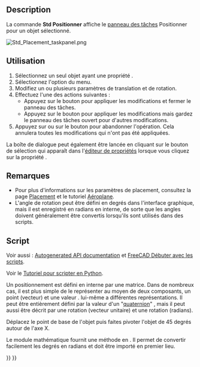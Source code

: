 <languages/>

{{Docnav/fr
|[[Std_SendToPythonConsole/fr|Vers la console Python]]
|[[Std_TransformManip/fr|Transformer]]
|[[Std_Edit_Menu/fr|Menu Édition]]
|IconL=Std_SendToPythonConsole.svg
|IconR=Std_Alignment.svg
|IconC=Freecad.svg
}}

{{GuiCommand/fr
|Name=Std Placement
|Name/fr=Std Positionner
|MenuLocation=Édition → Positionner...
‏‎|Workbenches=Tous
|SeeAlso=[[Std_Alignment/fr|Std Aligner]], [[Placement/fr|Placement]]
}}

==Description==

La commande '''Std Positionner''' affiche le [[Task_Panel/fr|panneau des tâches]] Positionner pour un objet sélectionné.

[[Image:Std_Placement_taskpanel.png]]
{{Caption|Le panneau des tâches de Positionner}}

<span id="Usage"></span>
==Utilisation==

# Sélectionnez un seul objet ayant une propriété {{PropertyData|Placement}}.
# Sélectionnez l'option {{MenuCommand|Édition → [[Image:Std_Placement.svg|16px]] Positionner...}} du menu.
# Modifiez un ou plusieurs paramètres de translation et de rotation.
# Effectuez l'une des actions suivantes :
#* Appuyez sur le bouton {{Button|OK}} pour appliquer les modifications et fermer le panneau des tâches.
#* Appuyez sur le bouton {{Button|Appliquer}} pour appliquer les modifications mais gardez le panneau des tâches ouvert pour d'autres modifications.
# Appuyez sur {{KEY|Echap}} ou sur le bouton {{Button|Annuler}} pour abandonner l'opération. Cela annulera toutes les modifications qui n'ont pas été appliquées.

La boîte de dialogue peut également être lancée en cliquant sur le bouton de sélection {{Button|...}} qui apparaît dans l'[[Property_editor/fr|éditeur de propriétés]] lorsque vous cliquez sur la propriété {{PropertyData|Placement}}.

<span id="Notes"></span>
==Remarques==

* Pour plus d'informations sur les paramètres de placement, consultez la page [[Placement/fr|Placement]] et le tutoriel [[Aeroplane/fr|Aéroplane]].
* L'angle de rotation peut être défini en degrés dans l'interface graphique, mais il est enregistré en radians en interne, de sorte que les angles doivent généralement être convertis lorsqu'ils sont utilisés dans des scripts.

<span id="Scripting"></span>
==Script==

Voir aussi : [https://freecad.github.io/SourceDoc/ Autogenerated API documentation] et [[FreeCAD_Scripting_Basics/fr|FreeCAD Débuter avec les scripts]].

Voir le [[Python_scripting_tutorial/fr#Vecteurs_et_placements|Tutoriel pour scripter en Python]].

Un positionnement est défini en interne par une matrice. Dans de nombreux cas, il est plus simple de le représenter au moyen de deux composants, un point (vecteur) {{incode|Base}} et une valeur {{incode|Rotation}}. {{incode|Rotation}} lui-même a différentes représentations. Il peut être entièrement défini par la valeur d'un "[https://fr.wikipedia.org/wiki/Quaternion quaternion]" {{incode|(xi + yj + zk + w)}}, mais il peut aussi être décrit par une rotation {{incode|Axis}} (vecteur unitaire) et une rotation {{incode|Angle}} (radians).

{{Code|code=
import FreeCAD as App

doc = App.newDocument()
obj = doc.addObject("Part::Cylinder", "Cylinder")

print(obj.Placement)
# Placement [Pos=(0,0,0), Yaw-Pitch-Roll=(0,0,0)]
print(obj.Placement.Base)
# Vector (0.0, 0.0, 0.0)
print(obj.Placement.Rotation)
# Rotation (0.0, 0.0, 0.0, 1.0)

print(obj.Placement.Rotation.Angle)
# 0.0
print(obj.Placement.Rotation.Axis)
# Vector (0.0, 0.0, 1.0)
print(obj.Placement.Rotation.Q)
# (0.0, 0.0, 0.0, 1.0)
}}

Déplacez le point de base de l'objet puis faites pivoter l'objet de 45 degrés autour de l'axe X.

Le module mathématique fournit une méthode en {{incode|radians()}}. Il permet de convertir facilement les degrés en radians et doit être importé en premier lieu.

{{Code|code=
import math

obj.Placement.Base = App.Vector(5, 3, 1)
obj.Placement.Rotation.Axis = App.Vector(1, 0, 0)
obj.Placement.Rotation.Angle = math.radians(45)

print(obj.Placement)
# Placement [Pos=(5,3,1), Yaw-Pitch-Roll=(0,0,45)]
print(obj.Placement.Rotation.Q)
# (0.3826834323650898, 0.0, 0.0, 0.9238795325112867)
print(obj.Placement.Matrix)
# Matrix ((1,0,0,5),(0,0.707107,-0.707107,3),(0,0.707107,0.707107,1),(0,0,0,1))
}}


{{Docnav/fr
|[[Std_SendToPythonConsole/fr|Vers la console Python]]
|[[Std_TransformManip/fr|Transformer]]
|[[Std_Edit_Menu/fr|Menu Édition]]
|IconL=Std_SendToPythonConsole.svg
|IconR=Std_Alignment.svg
|IconC=Freecad.svg
}}

{{Std_Base_navi{{#translation:}}}}
{{Userdocnavi{{#translation:}}}}